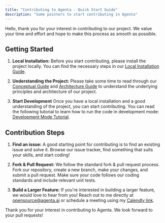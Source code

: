 ```yaml
---
title: "Contributing to Agenta - Quick Start Guide"
description: "Some pointers to start contributing in Agenta"
---
```


Hello, thank you for your interest in contributing to our project. We value your time and effort and hope to make this process as smooth as possible.

## Getting Started

1. **Local Installation:** Before you start contributing, please install the project locally. You can find the necessary steps in our [Local Installation Guide](https://docs.agenta.ai/docs/installation/local-installation/local-installation).

2. **Understanding the Project:** Please take some time to read through our [Conceptual Guide](https://docs.agenta.ai/docs/conceptual/concepts) and [Architecture Guide](https://docs.agenta.ai/docs/conceptual/architecture) to understand the underlying principles and architecture of our project.

3. **Start Development** Once you have a local installation and a good understanding of the project, you can start contributing. You can read the following tutorial to learn how to run the code in development mode: [Development Mode Tutorial](https://docs.agenta.ai/docs/contributing/development-mode).

## Contribution Steps

1. **Find an issue:** A good starting point for contributing is to find an existing issue and solve it. Browse our issue tracker, find something that suits your skills, and start coding!

2. **Fork & Pull Request:** We follow the standard fork & pull request process. Fork our repository, create a new branch, make your changes, and submit a pull request. Make sure your code follows our coding standards and include relevant unit tests.

3. **Build a Larger Feature:** If you're interested in building a larger feature, we would love to hear from you! Reach out to me directly at opensource@agenta.ai or schedule a meeting using my [Calendly link](https://usemotion.com/meet/mahmoud-mabrouk-r0qp/collaborate?d=30).


Thank you for your interest in contributing to Agenta. We look forward to your pull requests!
